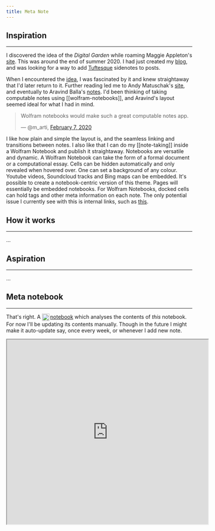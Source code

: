 ```yaml
---
title: Meta Note
---
```


## Inspiration
---
I discovered the idea of the _Digital Garden_ while roaming Maggie Appleton's [site](https://maggieappleton.com/metatour). This was around the end of summer 2020. I had just created my [blog](https://blog.martinssamuel.com/), and was looking for a way to add [Tuftesque](https://edwardtufte.github.io/tufte-css/) sidenotes to posts.

When I encountered the [idea](https://maggieappleton.com/garden-history), I was fascinated by it and knew straightaway that I'd later return to it. Further reading led me to Andy Matuschak's [site](https://andymatuschak.org/), and eventually to Aravind Balla's [notes](https://notes.aravindballa.com/). I'd been thinking of taking computable notes using [[wolfram-notebooks]], and Aravind's layout seemed ideal for what I had in mind.

<script async src="https://platform.twitter.com/widgets.js" charset="utf-8"></script>
<blockquote class="twitter-tweet" data-dnt="true" data-theme="light">
  <p lang="en" dir="ltr">Wolfram notebooks would make such a great computable notes app.</p>&mdash; @m_arti, <a href="https://twitter.com/m_arti/status/1225784947249754126">February 7, 2020</a>
</blockquote>

I like how plain and simple the layout is, and the seamless linking and transitions between notes. I also like that I can do my [[note-taking]] inside a Wolfram Notebook and publish it straightaway. Notebooks are versatile and dynamic. A Wolfram Notebook can take the form of a formal document or a computational essay. Cells can be hidden automatically and only revealed when hovered over. One can set a background of any colour. Youtube videos, Soundcloud tracks and Bing maps can be embedded. It's possible to create a notebook-centric version of this theme. Pages will essentially be embedded notebooks. For Wolfram Notebooks, docked cells can hold tags and other meta information on each note. The only potential issue I currently see with this is internal links, such as [this](/).

## How it works
---
...

## Aspiration
---
...

## Meta notebook
---
That's right. A [<img src="https://raw.githubusercontent.com/m-arti/ms-notes/4ccb62f36641cd886207d3a35bc403f40a5cf7a7/images/wolfram-icon.svg" alt="Meta Wolfram Notebook on this site" style="width:20px; display:inline; vertical-align:middle; padding-right:2px"/>notebook](https://www.wolframcloud.com/obj/mar/Published/notes-meta.nb) which analyses the contents of _this_ notebook. For now I'll be updating its contents manually. Though in the future I might make it auto-update say, once every week, or whenever I add new note.

<iframe src="https://www.wolframcloud.com/obj/mar/Published/notes-meta.nb?_embed=iframe" width="545" height="500"></iframe>

